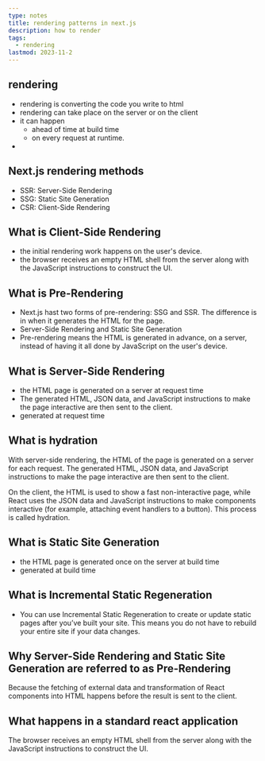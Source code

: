 ```yaml
---
type: notes
title: rendering patterns in next.js
description: how to render
tags:
  - rendering
lastmod: 2023-11-2
---
```


## rendering

- rendering is converting the code you write to html
- rendering can take place on the server or on the client
- it can happen
  - ahead of time at build time
  - on every request at runtime.
-

## Next.js rendering methods

- SSR: Server-Side Rendering
- SSG: Static Site Generation
- CSR: Client-Side Rendering

## What is Client-Side Rendering

- the initial rendering work happens on the user's device.
- the browser receives an empty HTML shell from the server along with the JavaScript instructions to construct the UI.

## What is Pre-Rendering

- Next.js hast two forms of pre-rendering: SSG and SSR. The difference is in when it generates the HTML for the page.
- Server-Side Rendering and Static Site Generation
- Pre-rendering means the HTML is generated in advance, on a server, instead of having it all done by JavaScript on the user's device.

## What is Server-Side Rendering

- the HTML page is generated on a server at request time
- The generated HTML, JSON data, and JavaScript instructions to make the page interactive are then sent to the client.
- generated at request time

## What is hydration

With server-side rendering, the HTML of the page is generated on a server for each request. The generated HTML, JSON data, and JavaScript instructions to make the page interactive are then sent to the client.

On the client, the HTML is used to show a fast non-interactive page, while React uses the JSON data and JavaScript instructions to make components interactive (for example, attaching event handlers to a button). This process is called hydration.

## What is Static Site Generation

- the HTML page is generated once on the server at build time
- generated at build time

## What is Incremental Static Regeneration

- You can use Incremental Static Regeneration to create or update static pages after you’ve built your site. This means you do not have to rebuild your entire site if your data changes.

## Why Server-Side Rendering and Static Site Generation are referred to as Pre-Rendering

Because the fetching of external data and transformation of React components into HTML happens before the result is sent to the client.

## What happens in a standard react application

The browser receives an empty HTML shell from the server along with the JavaScript instructions to construct the UI.
